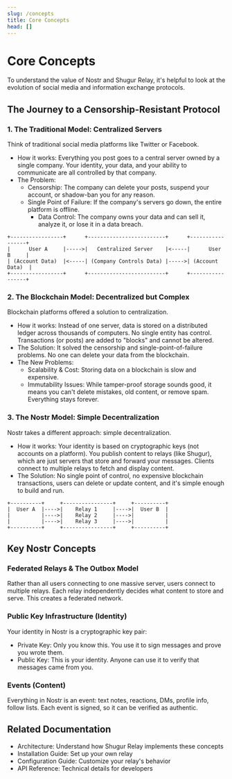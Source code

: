 ```yaml
---
slug: /concepts
title: Core Concepts
head: []
---
```


# Core Concepts

To understand the value of Nostr and Shugur Relay, it's helpful to look at the evolution of social media and information exchange protocols.

## The Journey to a Censorship-Resistant Protocol

### 1. The Traditional Model: Centralized Servers

Think of traditional social media platforms like Twitter or Facebook.

- How it works: Everything you post goes to a central server owned by a single company. Your identity, your data, and your ability to communicate are all controlled by that company.
- The Problem:
  - Censorship: The company can delete your posts, suspend your account, or shadow-ban you for any reason.
  - Single Point of Failure: If the company's servers go down, the entire platform is offline.
    - Data Control: The company owns your data and can sell it, analyze it, or lose it in a data breach.

```text
+-----------------+      +-------------------------+      +-----------------+
|      User A     |----->|   Centralized Server    |<-----|      User B     |
| (Account Data)  |<-----| (Company Controls Data) |----->| (Account Data)  |
+-----------------+      +-------------------------+      +-----------------+
```

### 2. The Blockchain Model: Decentralized but Complex

Blockchain platforms offered a solution to centralization.

- How it works: Instead of one server, data is stored on a distributed ledger across thousands of computers. No single entity has control. Transactions (or posts) are added to "blocks" and cannot be altered.
- The Solution: It solved the censorship and single-point-of-failure problems. No one can delete your data from the blockchain.
- The New Problems:
  - Scalability & Cost: Storing data on a blockchain is slow and expensive.
  - Immutability Issues: While tamper-proof storage sounds good, it means you can't delete mistakes, old content, or remove spam. Everything stays forever.

### 3. The Nostr Model: Simple Decentralization

Nostr takes a different approach: simple decentralization.

- How it works: Your identity is based on cryptographic keys (not accounts on a platform). You publish content to relays (like Shugur), which are just servers that store and forward your messages. Clients connect to multiple relays to fetch and display content.
- The Solution: No single point of control, no expensive blockchain transactions, users can delete or update content, and it's simple enough to build and run.

```text
+----------+     +----------------+     +----------+
|  User A  |---->|    Relay 1     |---->|  User B  |
|          |---->|    Relay 2     |---->|          |
|          |---->|    Relay 3     |---->|          |
+----------+     +----------------+     +----------+
```

## Key Nostr Concepts

### Federated Relays & The Outbox Model

Rather than all users connecting to one massive server, users connect to multiple relays. Each relay independently decides what content to store and serve. This creates a federated network.

### Public Key Infrastructure (Identity)

Your identity in Nostr is a cryptographic key pair:

- Private Key: Only you know this. You use it to sign messages and prove you wrote them.
- Public Key: This is your identity. Anyone can use it to verify that messages came from you.

### Events (Content)

Everything in Nostr is an event: text notes, reactions, DMs, profile info, follow lists. Each event is signed, so it can be verified as authentic.

## Related Documentation

- Architecture: Understand how Shugur Relay implements these concepts
- Installation Guide: Set up your own relay
- Configuration Guide: Customize your relay's behavior
- API Reference: Technical details for developers
